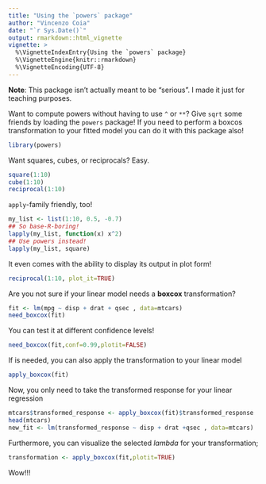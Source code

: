 ---
title: "Using the `powers` package"
author: "Vincenzo Coia"
date: "`r Sys.Date()`"
output: rmarkdown::html_vignette
vignette: >
  %\VignetteIndexEntry{Using the `powers` package}
  %\VignetteEngine{knitr::rmarkdown}
  %\VignetteEncoding{UTF-8}
---

__Note__: This package isn't actually meant to be "serious". I made it just for teaching purposes.

Want to compute powers without having to use `^` or `**`? Give `sqrt` some friends by loading the `powers` package! If you need to perform a boxcos transformation to your fitted model you can do it with this package also!


```{r}
library(powers)
```

Want squares, cubes, or reciprocals? Easy.

```{r}
square(1:10)
cube(1:10)
reciprocal(1:10)
```

`apply`-family friendly, too!

```{r}
my_list <- list(1:10, 0.5, -0.7)
## So base-R-boring!
lapply(my_list, function(x) x^2)
## Use powers instead!
lapply(my_list, square)
```

It even comes with the ability to display its output in plot form!

```{r}
reciprocal(1:10, plot_it=TRUE)
```

Are you not sure if your linear model needs a **boxcox** transformation?

```{r}
fit <- lm(mpg ~ disp + drat + qsec , data=mtcars)
need_boxcox(fit)
```

You can test it at different confidence levels!

```{r}
need_boxcox(fit,conf=0.99,plotit=FALSE)
```

If is needed, you can also apply the transformation to your linear model

```{r}
apply_boxcox(fit)
```

Now, you only need to take the transformed response for your linear regression

```{r}
mtcars$transformed_response <- apply_boxcox(fit)$transformed_response
head(mtcars)
new_fit <- lm(transformed_response ~ disp + drat +qsec , data=mtcars)
```

Furthermore, you can visualize the selected *lambda* for your transformation;

```{r}
transformation <- apply_boxcox(fit,plotit=TRUE)
```

Wow!!!
